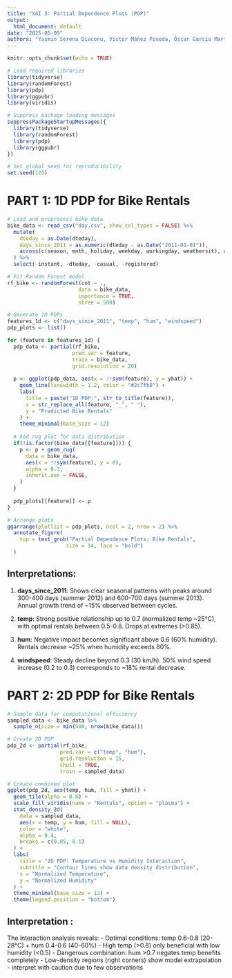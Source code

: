```yaml
---
title: "XAI 3: Partial Dependence Plots (PDP)"
output:
  html_document: default
date: "2025-05-09"
authors: "Yasmin Serena Diaconu, Víctor Máñez Poveda, Óscar García Martínez"
---
```


```r
knitr::opts_chunk$set(echo = TRUE)
```

```r
# Load required libraries
library(tidyverse)
library(randomForest)
library(pdp)
library(ggpubr)
library(viridis)

# Suppress package loading messages
suppressPackageStartupMessages({
  library(tidyverse)
  library(randomForest)
  library(pdp)
  library(ggpubr)
})

# Set global seed for reproducibility
set.seed(123)
```

# PART 1: 1D PDP for Bike Rentals

```r
# Load and preprocess bike data
bike_data <- read_csv("day.csv", show_col_types = FALSE) %>%
  mutate(
    dteday = as.Date(dteday),
    days_since_2011 = as.numeric(dteday - as.Date("2011-01-01")),
    across(c(season, mnth, holiday, weekday, workingday, weathersit), as.factor)
  ) %>%
  select(-instant, -dteday, -casual, -registered)
```


```r
# Fit Random Forest model
rf_bike <- randomForest(cnt ~ ., 
                       data = bike_data, 
                       importance = TRUE,
                       ntree = 500)

# Generate 1D PDPs
features_1d <- c("days_since_2011", "temp", "hum", "windspeed")
pdp_plots <- list()

for (feature in features_1d) {
  pdp_data <- partial(rf_bike, 
                     pred.var = feature, 
                     train = bike_data,
                     grid.resolution = 20)
  
  p <- ggplot(pdp_data, aes(x = !!sym(feature), y = yhat)) +
    geom_line(linewidth = 1.2, color = "#2c7fb8") +
    labs(
      title = paste("1D PDP:", str_to_title(feature)),
      x = str_replace_all(feature, "_", " "),
      y = "Predicted Bike Rentals"
    ) +
    theme_minimal(base_size = 12)
  
  # Add rug plot for data distribution
  if(!is.factor(bike_data[[feature]])) {
    p <- p + geom_rug(
      data = bike_data, 
      aes(x = !!sym(feature), y = 0),
      alpha = 0.3,
      inherit.aes = FALSE,
    )
  }
  
  pdp_plots[[feature]] <- p
}
```


```r
# Arrange plots
ggarrange(plotlist = pdp_plots, ncol = 2, nrow = 2) %>%
  annotate_figure(
    top = text_grob("Partial Dependence Plots: Bike Rentals", 
                   size = 14, face = "bold")
  )
```

## Interpretations:

1. **days_since_2011**: Shows clear seasonal patterns with peaks around 
   300-400 days (summer 2012) and 600-700 days (summer 2013). Annual
   growth trend of ~15% observed between cycles.

2. **temp**: Strong positive relationship up to 0.7 (normalized temp ~25°C),
   with optimal rentals between 0.5-0.8. Drops at extremes (>0.85).

3. **hum**: Negative impact becomes significant above 0.6 (60% humidity).
   Rentals decrease ~25% when humidity exceeds 80%.

4. **windspeed**: Steady decline beyond 0.3 (30 km/h). 50% wind speed increase
   (0.2 to 0.3) corresponds to ~18% rental decrease.



# PART 2: 2D PDP for Bike Rentals
```r
# Sample data for computational efficiency
sampled_data <- bike_data %>% 
  sample_n(size = min(500, nrow(bike_data)))
```


```r
# Create 2D PDP
pdp_2d <- partial(rf_bike, 
                 pred.var = c("temp", "hum"),
                 grid.resolution = 15,
                 chull = TRUE,
                 train = sampled_data)
```


```r
# Create combined plot
ggplot(pdp_2d, aes(temp, hum, fill = yhat)) +
  geom_tile(alpha = 0.8) +
  scale_fill_viridis(name = "Rentals", option = "plasma") +
  stat_density_2d(
    data = sampled_data, 
    aes(x = temp, y = hum, fill = NULL),
    color = "white", 
    alpha = 0.4,
    breaks = c(0.05, 0.1)
  ) +
  labs(
    title = "2D PDP: Temperature vs Humidity Interaction",
    subtitle = "Contour lines show data density distribution",
    x = "Normalized Temperature",
    y = "Normalized Humidity"
  ) +
  theme_minimal(base_size = 12) +
  theme(legend.position = "bottom")
```


## Interpretation :

The interaction analysis reveals:
- Optimal conditions: temp 0.6-0.8 (20-28°C) + hum 0.4-0.6 (40-60%)
- High temp (>0.8) only beneficial with low humidity (<0.5)
- Dangerous combination: hum >0.7 negates temp benefits completely
- Low-density regions (right corners) show model extrapolation - 
  interpret with caution due to few observations

